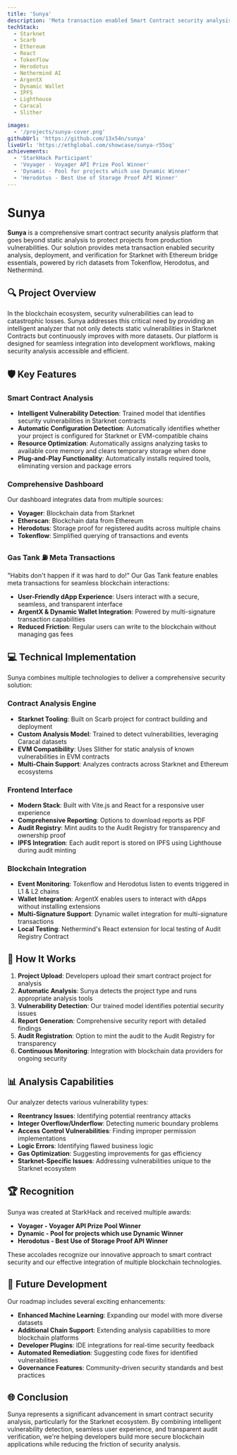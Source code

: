 ```yaml
---
title: 'Sunya'
description: 'Meta transaction enabled Smart Contract security analysis, deployment, and verification for Starknet & Bridge Essentials with Ethereum.'
techStack:
  - Starknet
  - Scarb
  - Ethereum
  - React
  - Tokenflow
  - Herodotus
  - Nethermind AI
  - ArgentX
  - Dynamic Wallet
  - IPFS
  - Lighthouse
  - Caracal
  - Slither

images:
  - '/projects/sunya-cover.png'
githubUrl: 'https://github.com/13x54n/sunya'
liveUrl: 'https://ethglobal.com/showcase/sunya-r55oq'
achievements:
  - 'StarkHack Participant'
  - 'Voyager - Voyager API Prize Pool Winner'
  - 'Dynamic - Pool for projects which use Dynamic Winner'
  - 'Herodotus - Best Use of Storage Proof API Winner'
---
```


# Sunya

**Sunya** is a comprehensive smart contract security analysis platform that goes beyond static analysis to protect projects from production vulnerabilities. Our solution provides meta transaction enabled security analysis, deployment, and verification for Starknet with Ethereum bridge essentials, powered by rich datasets from Tokenflow, Herodotus, and Nethermind.

## 🔍 Project Overview

In the blockchain ecosystem, security vulnerabilities can lead to catastrophic losses. Sunya addresses this critical need by providing an intelligent analyzer that not only detects static vulnerabilities in Starknet Contracts but continuously improves with more datasets. Our platform is designed for seamless integration into development workflows, making security analysis accessible and efficient.

## 🛡️ Key Features

### Smart Contract Analysis

- **Intelligent Vulnerability Detection**: Trained model that identifies security vulnerabilities in Starknet contracts
- **Automatic Configuration Detection**: Automatically identifies whether your project is configured for Starknet or EVM-compatible chains
- **Resource Optimization**: Automatically assigns analyzing tasks to available core memory and clears temporary storage when done
- **Plug-and-Play Functionality**: Automatically installs required tools, eliminating version and package errors

### Comprehensive Dashboard

Our dashboard integrates data from multiple sources:

- **Voyager**: Blockchain data from Starknet
- **Etherscan**: Blockchain data from Ethereum
- **Herodotus**: Storage proof for registered audits across multiple chains
- **Tokenflow**: Simplified querying of transactions and events

### Gas Tank ⛽ Meta Transactions

"Habits don't happen if it was hard to do!" Our Gas Tank feature enables meta transactions for seamless blockchain interactions:

- **User-Friendly dApp Experience**: Users interact with a secure, seamless, and transparent interface
- **ArgentX & Dynamic Wallet Integration**: Powered by multi-signature transaction capabilities
- **Reduced Friction**: Regular users can write to the blockchain without managing gas fees

## 💻 Technical Implementation

Sunya combines multiple technologies to deliver a comprehensive security solution:

### Contract Analysis Engine

- **Starknet Tooling**: Built on Scarb project for contract building and deployment
- **Custom Analysis Model**: Trained to detect vulnerabilities, leveraging Caracal datasets
- **EVM Compatibility**: Uses Slither for static analysis of known vulnerabilities in EVM contracts
- **Multi-Chain Support**: Analyzes contracts across Starknet and Ethereum ecosystems

### Frontend Interface

- **Modern Stack**: Built with Vite.js and React for a responsive user experience
- **Comprehensive Reporting**: Options to download reports as PDF
- **Audit Registry**: Mint audits to the Audit Registry for transparency and ownership proof
- **IPFS Integration**: Each audit report is stored on IPFS using Lighthouse during audit minting

### Blockchain Integration

- **Event Monitoring**: Tokenflow and Herodotus listen to events triggered in L1 & L2 chains
- **Wallet Integration**: ArgentX enables users to interact with dApps without installing extensions
- **Multi-Signature Support**: Dynamic wallet integration for multi-signature transactions
- **Local Testing**: Nethermind's React extension for local testing of Audit Registry Contract

## 🔧 How It Works

1. **Project Upload**: Developers upload their smart contract project for analysis
2. **Automatic Analysis**: Sunya detects the project type and runs appropriate analysis tools
3. **Vulnerability Detection**: Our trained model identifies potential security issues
4. **Report Generation**: Comprehensive security report with detailed findings
5. **Audit Registration**: Option to mint the audit to the Audit Registry for transparency
6. **Continuous Monitoring**: Integration with blockchain data providers for ongoing security

## 📊 Analysis Capabilities

Our analyzer detects various vulnerability types:

- **Reentrancy Issues**: Identifying potential reentrancy attacks
- **Integer Overflow/Underflow**: Detecting numeric boundary problems
- **Access Control Vulnerabilities**: Finding improper permission implementations
- **Logic Errors**: Identifying flawed business logic
- **Gas Optimization**: Suggesting improvements for gas efficiency
- **Starknet-Specific Issues**: Addressing vulnerabilities unique to the Starknet ecosystem

## 🏆 Recognition

Sunya was created at StarkHack and received multiple awards:

- **Voyager - Voyager API Prize Pool Winner**
- **Dynamic - Pool for projects which use Dynamic Winner**
- **Herodotus - Best Use of Storage Proof API Winner**

These accolades recognize our innovative approach to smart contract security and our effective integration of multiple blockchain technologies.

## 🚀 Future Development

Our roadmap includes several exciting enhancements:

- **Enhanced Machine Learning**: Expanding our model with more diverse datasets
- **Additional Chain Support**: Extending analysis capabilities to more blockchain platforms
- **Developer Plugins**: IDE integrations for real-time security feedback
- **Automated Remediation**: Suggesting code fixes for identified vulnerabilities
- **Governance Features**: Community-driven security standards and best practices

## 🌐 Conclusion

Sunya represents a significant advancement in smart contract security analysis, particularly for the Starknet ecosystem. By combining intelligent vulnerability detection, seamless user experience, and transparent audit verification, we're helping developers build more secure blockchain applications while reducing the friction of security analysis.
